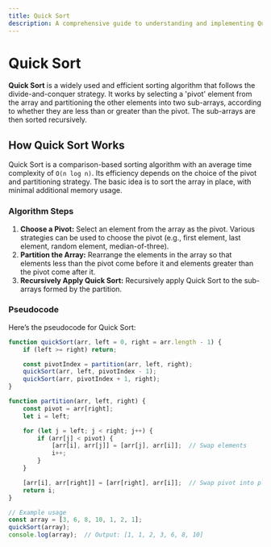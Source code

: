 ```yaml
---
title: Quick Sort
description: A comprehensive guide to understanding and implementing Quick Sort.
---
```



# Quick Sort

**Quick Sort** is a widely used and efficient sorting algorithm that follows the divide-and-conquer strategy. It works by selecting a 'pivot' element from the array and partitioning the other elements into two sub-arrays, according to whether they are less than or greater than the pivot. The sub-arrays are then sorted recursively.

## How Quick Sort Works

Quick Sort is a comparison-based sorting algorithm with an average time complexity of `O(n log n)`. Its efficiency depends on the choice of the pivot and partitioning strategy. The basic idea is to sort the array in place, with minimal additional memory usage.

### Algorithm Steps

1. **Choose a Pivot:** Select an element from the array as the pivot. Various strategies can be used to choose the pivot (e.g., first element, last element, random element, median-of-three).
2. **Partition the Array:** Rearrange the elements in the array so that elements less than the pivot come before it and elements greater than the pivot come after it.
3. **Recursively Apply Quick Sort:** Recursively apply Quick Sort to the sub-arrays formed by the partition.

### Pseudocode

Here’s the pseudocode for Quick Sort:

```Javascript
function quickSort(arr, left = 0, right = arr.length - 1) {
    if (left >= right) return;

    const pivotIndex = partition(arr, left, right);
    quickSort(arr, left, pivotIndex - 1);
    quickSort(arr, pivotIndex + 1, right);
}

function partition(arr, left, right) {
    const pivot = arr[right];
    let i = left;

    for (let j = left; j < right; j++) {
        if (arr[j] < pivot) {
            [arr[i], arr[j]] = [arr[j], arr[i]];  // Swap elements
            i++;
        }
    }

    [arr[i], arr[right]] = [arr[right], arr[i]];  // Swap pivot into place
    return i;
}

// Example usage
const array = [3, 6, 8, 10, 1, 2, 1];
quickSort(array);
console.log(array);  // Output: [1, 1, 2, 3, 6, 8, 10]

```
